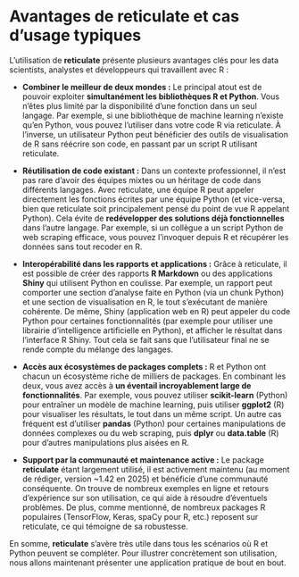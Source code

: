 # Avantages de **reticulate** et cas d’usage typiques

L’utilisation de **reticulate** présente plusieurs avantages clés pour les data scientists, analystes et développeurs qui travaillent avec R :

- **Combiner le meilleur de deux mondes :** Le principal atout est de pouvoir exploiter **simultanément les bibliothèques R et Python**. Vous n’êtes plus limité par la disponibilité d’une fonction dans un seul langage. Par exemple, si une bibliothèque de machine learning n’existe qu’en Python, vous pouvez l’utiliser dans votre code R via reticulate. À l’inverse, un utilisateur Python peut bénéficier des outils de visualisation de R sans réécrire son code, en passant par un script R utilisant reticulate.

- **Réutilisation de code existant :** Dans un contexte professionnel, il n’est pas rare d’avoir des équipes mixtes ou un héritage de code dans différents langages. Avec reticulate, une équipe R peut appeler directement les fonctions écrites par une équipe Python (et vice-versa, bien que reticulate soit principalement pensé du point de vue R appelant Python). Cela évite de **redévelopper des solutions déjà fonctionnelles** dans l’autre langage. Par exemple, si un collègue a un script Python de web scraping efficace, vous pouvez l’invoquer depuis R et récupérer les données sans tout recoder en R.

- **Interopérabilité dans les rapports et applications :** Grâce à reticulate, il est possible de créer des rapports **R Markdown** ou des applications **Shiny** qui utilisent Python en coulisse. Par exemple, un rapport peut comporter une section d’analyse faite en Python (via un chunk Python) et une section de visualisation en R, le tout s’exécutant de manière cohérente. De même, Shiny (application web en R) peut appeler du code Python pour certaines fonctionnalités (par exemple pour utiliser une librairie d’intelligence artificielle en Python), et afficher le résultat dans l’interface R Shiny. Tout cela se fait sans que l’utilisateur final ne se rende compte du mélange des langages.

- **Accès aux écosystèmes de packages complets :** R et Python ont chacun un écosystème riche de milliers de packages. En combinant les deux, vous avez accès à **un éventail incroyablement large de fonctionnalités**. Par exemple, vous pouvez utiliser **scikit-learn** (Python) pour entraîner un modèle de machine learning, puis utiliser **ggplot2** (R) pour visualiser les résultats, le tout dans un même script. Un autre cas fréquent est d’utiliser **pandas** (Python) pour certaines manipulations de données complexes ou du web scraping, puis **dplyr** ou **data.table** (R) pour d’autres manipulations plus aisées en R.

- **Support par la communauté et maintenance active :** Le package **reticulate** étant largement utilisé, il est activement maintenu (au moment de rédiger, version ~1.42 en 2025) et bénéficie d’une communauté conséquente. On trouve de nombreux exemples en ligne et retours d’expérience sur son utilisation, ce qui aide à résoudre d’éventuels problèmes. De plus, comme mentionné, de nombreux packages R populaires (TensorFlow, Keras, spaCy pour R, etc.) reposent sur reticulate, ce qui témoigne de sa robustesse.

En somme, **reticulate** s’avère très utile dans tous les scénarios où R et Python peuvent se compléter. Pour illustrer concrètement son utilisation, nous allons maintenant présenter une application pratique de bout en bout.

